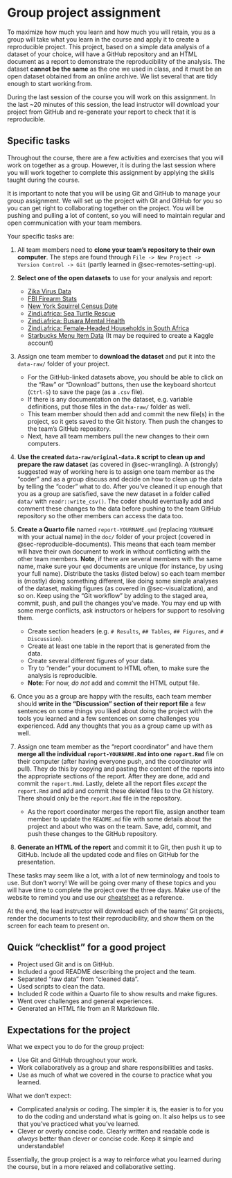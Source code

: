 # Group project assignment {#sec-assignment}

To maximize how much you learn and how much you will retain, you as a
group will take what you learn in the course and apply it to create a
reproducible project. This project, based on a simple data analysis of a
dataset of your choice, will have a GitHub repository and an HTML
document as a report to demonstrate the reproducibility of the analysis.
The dataset **cannot be the same** as the one we used in class, and it
must be an open dataset obtained from an online archive. We list several
that are tidy enough to start working from.

During the last session of the course you will work on this assignment.
In the last \~20 minutes of this session, the lead instructor will
download your project from GitHub and re-generate your report to check
that it is reproducible.

## Specific tasks

Throughout the course, there are a few activities and exercises that you
will work on together as a group. However, it is during the last session
where you will work together to complete this assignment by applying the
skills taught during the course.

It is important to note that you will be using Git and GitHub to manage
your group assignment. We will set up the project with Git and GitHub
for you so you can get right to collaborating together on the project.
You will be pushing and pulling a lot of content, so you will need to
maintain regular and open communication with your team members.

Your specific tasks are:

1.  All team members need to **clone your team's repository to their own
    computer**. The steps are found through
    `File -> New Project -> Version Control -> Git` (partly learned in
    @sec-remotes-setting-up).

2.  **Select one of the open datasets** to use for your analysis and
    report:

    -   [Zika Virus
        Data](https://github.com/BuzzFeedNews/zika-data/blob/master/data/raw/paho-who/paho-who-cases-reported-latest.csv)
    -   [FBI Firearm
        Stats](https://github.com/hchats/nics-firearm-background-checks/blob/master/data/nics-firearm-background-checks.csv)
    -   [New York Squirrel Census
        Date](https://github.com/rfordatascience/tidytuesday/blob/master/data/2019/2019-10-29/nyc_squirrels.csv)
    -   [Zindi.africa: Sea Turtle
        Rescue](https://gitlab.com/rostools/r-cubed/-/blob/main/data/turtles.zip)
    -   [Zindi.africa: Busara Mental
        Health](https://gitlab.com/rostools/r-cubed/-/blob/main/data/rural_kenya.zip)
    -   [Zindi.africa: Female-Headed Households in South
        Africa](https://gitlab.com/rostools/r-cubed/-/blob/main/data/rsa_wards.zip)
    -   [Starbucks Menu Item
        Data](https://www.kaggle.com/starbucks/starbucks-menu) (It may
        be required to create a Kaggle account)

3.  Assign one team member to **download the dataset** and put it into
    the `data-raw/` folder of your project.

    -   For the GitHub-linked datasets above, you should be able to
        click on the "Raw" or "Download" buttons, then use the keyboard
        shortcut (`Ctrl-S`) to save the page (as a `.csv` file).
    -   If there is any documentation on the dataset, e.g. variable
        definitions, put those files in the `data-raw/` folder as well.
    -   This team member should then add and commit the new file(s) in
        the project, so it gets saved to the Git history. Then push the
        changes to the team's GitHub repository.
    -   Next, have all team members pull the new changes to their own
        computers.

4.  **Use the created `data-raw/original-data.R` script to clean up and
    prepare the raw dataset** (as covered in @sec-wrangling). A
    (strongly) suggested way of working here is to assign one team
    member as the "coder" and as a group discuss and decide on how to
    clean up the data by telling the "coder" what to do. After you've
    cleaned it up enough that you as a group are satisfied, save the new
    dataset in a folder called `data/` with `readr::write_csv()`. The
    coder should eventually add and comment these changes to the data
    before pushing to the team GitHub repository so the other members
    can access the data too.

5.  **Create a Quarto file** named `report-YOURNAME.qmd` (replacing
    `YOURNAME` with your actual name) in the `doc/` folder of your
    project (covered in @sec-reproducible-documents). This means that
    each team member will have their own document to work in without
    conflicting with the other team members. **Note**, if there are
    several members with the same name, make sure your `qmd` documents
    are unique (for instance, by using your full name). Distribute the
    tasks (listed below) so each team member is (mostly) doing something
    different, like doing some simple analyses of the dataset, making
    figures (as covered in @sec-visualization), and so on. Keep using
    the "Git workflow" by adding to the staged area, commit, push, and
    pull the changes you've made. You may end up with some merge
    conflicts, ask instructors or helpers for support to resolving them.

    -   Create section headers (e.g. `# Results`, `## Tables`,
        `## Figures`, and `# Discussion`).
    -   Create at least one table in the report that is generated from
        the data.
    -   Create several different figures of your data.
    -   Try to "render" your document to HTML often, to make sure the
        analysis is reproducible.
    -   **Note**: For now, *do not* add and commit the HTML output file.

6.  Once you as a group are happy with the results, each team member
    should **write in the "Discussion" section of their report file** a
    few sentences on some things you liked about doing the project with
    the tools you learned and a few sentences on some challenges you
    experienced. Add any thoughts that you as a group came up with as
    well.

7.  Assign one team member as the "report coordinator" and have them
    **merge all the individual `report-YOURNAME.Rmd` into one
    `report.Rmd`** file on their computer (after having everyone push,
    and the coordinator will pull). They do this by copying and pasting
    the content of the reports into the appropriate sections of the
    report. After they are done, add and commit the `report.Rmd`.
    Lastly, delete all the report files *except* the `report.Rmd` and
    add and commit these deleted files to the Git history. There should
    only be the `report.Rmd` file in the repository.

    -   As the report coordinator merges the report file, assign another
        team member to update the `README.md` file with some details
        about the project and about who was on the team. Save, add,
        commit, and push these changes to the GitHub repository.

8.  **Generate an HTML of the report** and commit it to Git, then push
    it up to GitHub. Include all the updated code and files on GitHub
    for the presentation.

These tasks may seem like a lot, with a lot of new terminology and tools
to use. But don't worry! We will be going over many of these topics and
you will have time to complete the project over the three days. Make use
of the website to remind you and use our
[cheatsheet](../includes/cheatsheet.pdf) as a reference.

At the end, the lead instructor will download each of the teams' Git
projects, render the documents to test their reproducibility, and show
them on the screen for each team to present on.

## Quick "checklist" for a good project

-   Project used Git and is on GitHub.
-   Included a good README describing the project and the team.
-   Separated "raw data" from "cleaned data".
-   Used scripts to clean the data.
-   Included R code within a Quarto file to show results and make
    figures.
-   Went over challenges and general experiences.
-   Generated an HTML file from an R Markdown file.

## Expectations for the project

What we expect you to do for the group project:

-   Use Git and GitHub throughout your work.
-   Work collaboratively as a group and share responsibilities and
    tasks.
-   Use as much of what we covered in the course to practice what you
    learned.

What we don't expect:

-   Complicated analysis or coding. The simpler it is, the easier is to
    for you to do the coding and understand what is going on. It also
    helps us to see that you've practiced what you've learned.
-   Clever or overly concise code. Clearly written and readable code is
    *always* better than clever or concise code. Keep it simple and
    understandable!

Essentially, the group project is a way to reinforce what you learned
during the course, but in a more relaxed and collaborative setting.

